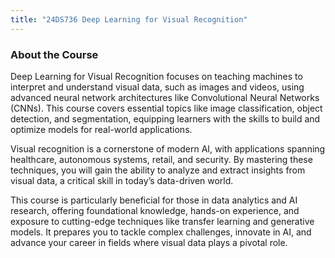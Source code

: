 ```yaml
---
title: "24DS736 Deep Learning for Visual Recognition"
---
```


### About the Course

Deep Learning for Visual Recognition focuses on teaching machines to interpret and understand visual data, such as images and videos, using advanced neural network architectures like Convolutional Neural Networks (CNNs). This course covers essential topics like image classification, object detection, and segmentation, equipping learners with the skills to build and optimize models for real-world applications.

Visual recognition is a cornerstone of modern AI, with applications spanning healthcare, autonomous systems, retail, and security. By mastering these techniques, you will gain the ability to analyze and extract insights from visual data, a critical skill in today’s data-driven world.

This course is particularly beneficial for those in data analytics and AI research, offering foundational knowledge, hands-on experience, and exposure to cutting-edge techniques like transfer learning and generative models. It prepares you to tackle complex challenges, innovate in AI, and advance your career in fields where visual data plays a pivotal role.